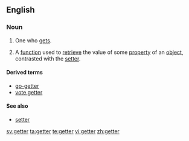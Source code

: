 ==English==

===Noun===
{{en-noun}}

# One who [[get]]s. 
# {{computing|programming}} A [[function]] used to [[retrieve]] the value of some [[property]] of an [[object]], contrasted with the [[setter]].

====Derived terms====
*[[go-getter]]
*[[vote getter]]

====See also====
*[[setter]]

[[sv:getter]]
[[ta:getter]]
[[te:getter]]
[[vi:getter]]
[[zh:getter]]